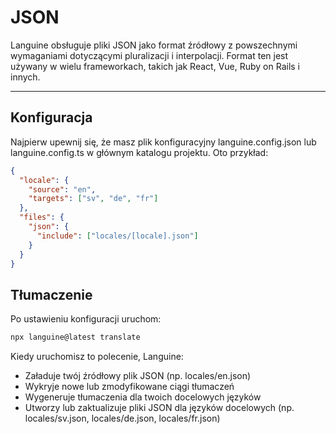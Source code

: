 # JSON

Languine obsługuje pliki JSON jako format źródłowy z powszechnymi wymaganiami dotyczącymi pluralizacji i interpolacji. Format ten jest używany w wielu frameworkach, takich jak React, Vue, Ruby on Rails i innych.


---


## Konfiguracja

Najpierw upewnij się, że masz plik konfiguracyjny languine.config.json lub languine.config.ts w głównym katalogu projektu. Oto przykład:

```json
{
  "locale": {
    "source": "en",
    "targets": ["sv", "de", "fr"]
  },
  "files": {
    "json": {
      "include": ["locales/[locale].json"]
    }
  }
}

```

## Tłumaczenie

Po ustawieniu konfiguracji uruchom:

```bash
npx languine@latest translate
```

Kiedy uruchomisz to polecenie, Languine:

- Załaduje twój źródłowy plik JSON (np. locales/en.json)
- Wykryje nowe lub zmodyfikowane ciągi tłumaczeń
- Wygeneruje tłumaczenia dla twoich docelowych języków
- Utworzy lub zaktualizuje pliki JSON dla języków docelowych (np. locales/sv.json, locales/de.json, locales/fr.json)
